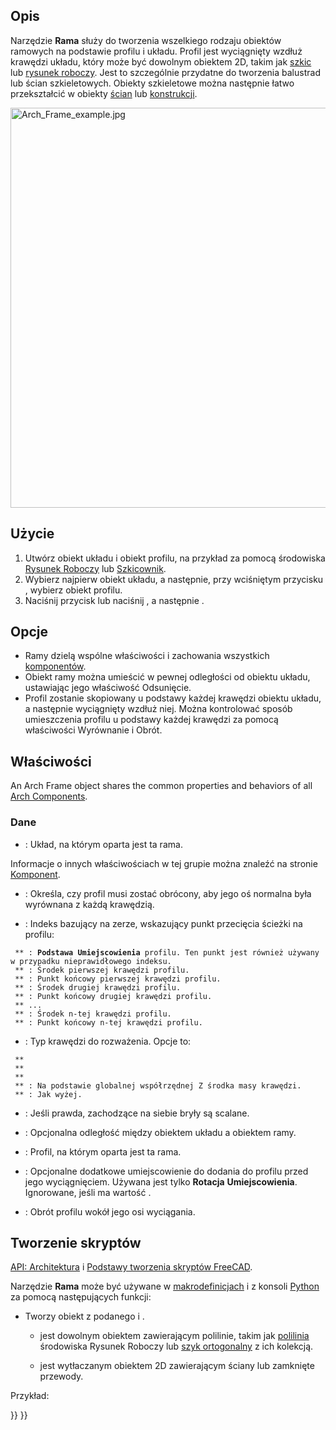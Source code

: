 <languages/>

{{Docnav/pl
|[[Arch_Roof/pl|Dach]]
|[[Arch_Fence/pl|Ogrodzenie]]
|[[BIM_Workbench/pl|środowisko pracy BIM]]
|IconL=Arch_Roof.svg
|IconR=Arch_Fence.svg
|IconC=Workbench_BIM.svg
}}

{{VeryImportantMessage|POLECENIE TO JEST CZĘŚCIĄ ZINTEGROWANEGO środowiska pracy [[BIM_Workbench/pl|BIM]] w V1.0<br>
Ta strona została zaktualizowana dla tej wersji.}}

{{GuiCommand/pl
|Name=BIM Frame
|Name/pl=BIM: Rama
|MenuLocation=3D / BIM → Rama
|Workbenches=[[BIM_Workbench/pl|BIM]]
|Shortcut={{KEY|F}} {{KEY|R}}
|SeeAlso=
}}

<span id="Description"></span>
==Opis==

Narzędzie '''Rama''' służy do tworzenia wszelkiego rodzaju obiektów ramowych na podstawie profilu i układu. Profil jest wyciągnięty wzdłuż krawędzi układu, który może być dowolnym obiektem 2D, takim jak [[Sketcher_Workbench/pl|szkic]] lub [[Draft_Workbench/pl|rysunek roboczy]]. Jest to szczególnie przydatne do tworzenia balustrad lub ścian szkieletowych. Obiekty szkieletowe można następnie łatwo przekształcić w obiekty [[Arch_Wall/pl|ścian]] lub [[Arch_Structure/pl|konstrukcji]].

[[Image:Arch Frame example.jpg|640px]]
{{Caption|Obiekt Ramy utworzony z [[Draft_OrthoArray/pl|szyku ortogonalnego]] [[Draft_Line/pl|linii]], przy użyciu [[Draft_Circle/pl|okręgu]] jako profilu.}}

<span id="Usage"></span>
==Użycie==

# Utwórz obiekt układu i obiekt profilu, na przykład za pomocą środowiska [[Draft_Workbench/pl|Rysunek Roboczy]] lub [[Sketcher_Workbench/pl|Szkicownik]].
# Wybierz najpierw obiekt układu, a następnie, przy wciśniętym przycisku {{KEY|Ctrl}}, wybierz obiekt profilu.
# Naciśnij przycisk {{Button|[[Image:Arch Frame.svg|16px]] '''Rama'''}} lub naciśnij {{KEY|F}}, a następnie {{KEY|R}}.

<span id="Options"></span>
==Opcje==

<div class="mw-translate-fuzzy">
* Ramy dzielą wspólne właściwości i zachowania wszystkich [[Arch_Component/pl|komponentów]].
* Obiekt ramy można umieścić w pewnej odległości od obiektu układu, ustawiając jego właściwość Odsunięcie.
* Profil zostanie skopiowany u podstawy każdej krawędzi obiektu układu, a następnie wyciągnięty wzdłuż niej. Można kontrolować sposób umieszczenia profilu u podstawy każdej krawędzi za pomocą właściwości Wyrównanie i Obrót.
</div>

<span id="Properties"></span>
==Właściwości==

An Arch Frame object shares the common properties and behaviors of all [[Arch_Component|Arch Components]].

<span id="Data"></span>
===Dane===

{{TitleProperty|Komponent}}

* {{PropertyData|Base|Link}}: Układ, na którym oparta jest ta rama.

Informacje o innych właściwościach w tej grupie można znaleźć na stronie [[Arch_Component/pl#Właściwości|Komponent]].

{{TitleProperty|Rama}}

* {{PropertyData|Wyrównaj|Bool}}: Określa, czy profil musi zostać obrócony, aby jego oś normalna była wyrównana z każdą krawędzią.
* {{PropertyData|Punkt bazowy|Integer}}: Indeks bazujący na zerze, wskazujący punkt przecięcia ścieżki na profilu:
  ** {{Value|0}}: '''Podstawa''' '''Umiejscowienia''' profilu. Ten punkt jest również używany w przypadku nieprawidłowego indeksu.
  ** {{Value|1}}: Środek pierwszej krawędzi profilu.
  ** {{Value|2}}: Punkt końcowy pierwszej krawędzi profilu.
  ** {{Value|3}}: Środek drugiej krawędzi profilu.
  ** {{Value|4}}: Punkt końcowy drugiej krawędzi profilu.
  ** ...
  ** {{Value|n*2-1}}: Środek n-tej krawędzi profilu.
  ** {{Value|n*2}}: Punkt końcowy n-tej krawędzi profilu.
* {{PropertyData|Krawędzie|Enumeration}}: Typ krawędzi do rozważenia. Opcje to:
  ** {{Value|Wszystkie krawędzie}}
  ** {{Value|Pionowe krawędzie}}
  ** {{Value|Poziome krawędzie}}
  ** {{Value|Dolne poziome krawędzie}}: Na podstawie globalnej współrzędnej Z środka masy krawędzi.
  ** {{Value|Górne poziome krawędzie}}: Jak wyżej.
* {{PropertyData|Scal|Bool}}: Jeśli prawda, zachodzące na siebie bryły są scalane.
* {{PropertyData|Odsunięcie|VectorDistance}}: Opcjonalna odległość między obiektem układu a obiektem ramy.
* {{PropertyData|Profil|Link}}: Profil, na którym oparta jest ta rama.
* {{PropertyData|Umiejscowienie profilu|Placement}}: Opcjonalne dodatkowe umiejscowienie do dodania do profilu przed jego wyciągnięciem. Używana jest tylko '''Rotacja''' '''Umiejscowienia'''. Ignorowane, jeśli {{PropertyData|Wyrównaj}} ma wartość {{TRUE/pl}}.
* {{PropertyData|Obrót|Angle}}: Obrót profilu wokół jego osi wyciągania.

<span id="Scripting"></span>
==Tworzenie skryptów==

{{Emphasis|Zobacz również:}} [[Arch_API/pl|API: Architektura]] i [[FreeCAD_Scripting_Basics/pl|Podstawy tworzenia skryptów FreeCAD]].

Narzędzie '''Rama''' może być używane w [[Macros/pl|makrodefinicjach]] i z konsoli [[Python/pl|Python]] za pomocą następujących funkcji:

{{Code|code=
Frame = makeFrame(baseobj, profile)
}}

* Tworzy obiekt {{incode|Frame}} z podanego {{incode|baseobj}} i {{incode|profile}}.
** {{incode|baseobj}} jest dowolnym obiektem zawierającym polilinie, takim jak [[Draft_Wire/pl|polilinia]] środowiska Rysunek Roboczy lub [[Draft_OrthoArray/pl|szyk ortogonalny]] z ich kolekcją.
** {{Incode|profile}} jest wytłaczanym obiektem 2D zawierającym ściany lub zamknięte przewody.

Przykład:

{{Code|code=
import Draft, Arch

Line = Draft.makeLine(FreeCAD.Vector(0, 0, 0), FreeCAD.Vector(0, 0, 2000))
baseobj = Draft.makeArray(Line, FreeCAD.Vector(1000, 0, 0), FreeCAD.Vector(0, 1, 0), 6, 1)

profile = Draft.makeCircle(200)
Frame = Arch.makeFrame(baseobj, profile)
FreeCAD.ActiveDocument.recompute()
}}


{{Docnav/pl
|[[Arch_Roof/pl|Dach]]
|[[Arch_Fence/pl|Ogrodzenie]]
|[[BIM_Workbench/pl|środowisko pracy BIM]]
|IconL=Arch_Roof.svg
|IconR=Arch_Fence.svg
|IconC=Workbench_BIM.svg
}}

{{BIM_Tools_navi{{#translation:}}}}
{{Userdocnavi{{#translation:}}}}